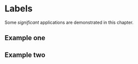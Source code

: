 # Labels

Some _significant_ applications are demonstrated in this chapter.

## Example one

## Example two
